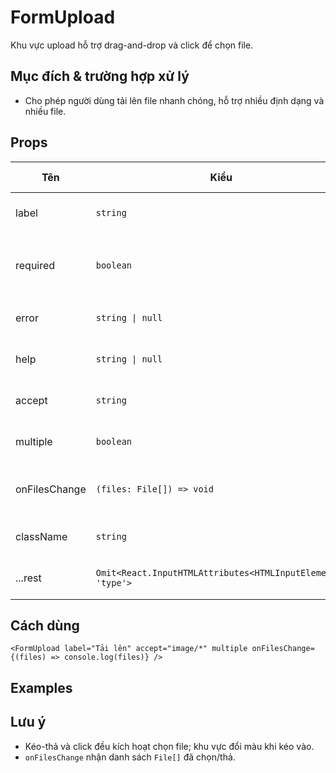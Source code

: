 
# FormUpload

Khu vực upload hỗ trợ drag-and-drop và click để chọn file.

## Mục đích & trường hợp xử lý

- Cho phép người dùng tải lên file nhanh chóng, hỗ trợ nhiều định dạng và nhiều file.

## Props

| Tên | Kiểu | Mặc định | Mô tả |
| --- | --- | --- | --- |
| label | `string` | - | Nhãn phía trên khu vực upload |
| required | `boolean` | `false` | Bắt buộc; thêm dấu `*` và thuộc tính `required` |
| error | `string \| null` | - | Thông báo lỗi dưới trường |
| help | `string \| null` | - | Gợi ý/hướng dẫn dưới trường |
| accept | `string` | `'*'` | Giá trị thuộc tính `accept` của input |
| multiple | `boolean` | `false` | Cho phép chọn nhiều file |
| onFilesChange | `(files: File[]) => void` | - | Callback khi file thay đổi (click/drag-drop) |
| className | `string` | - | Bổ sung class Tailwind |
| ...rest | `Omit<React.InputHTMLAttributes<HTMLInputElement>, 'type'>` | - | Thuộc tính input gốc (trừ `type`) |

## Cách dùng
```tsx
<FormUpload label="Tải lên" accept="image/*" multiple onFilesChange={(files) => console.log(files)} />
```

## Examples

<FormUploadBasicDemo />

<FormUploadAcceptDemo />

<FormUploadMultipleDemo />

## Lưu ý

- Kéo-thả và click đều kích hoạt chọn file; khu vực đổi màu khi kéo vào.
- `onFilesChange` nhận danh sách `File[]` đã chọn/thả.


